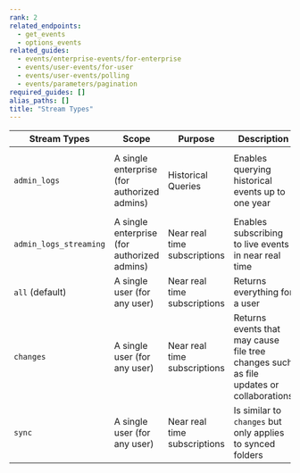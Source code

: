 ```yaml
---
rank: 2
related_endpoints:
  - get_events
  - options_events
related_guides:
  - events/enterprise-events/for-enterprise
  - events/user-events/for-user
  - events/user-events/polling
  - events/parameters/pagination
required_guides: []
alias_paths: []
title: "Stream Types"
---
```

| Stream Types       | Scope       | Purpose           | Description                           | Retention           | Access Pattern
| ------------------ | ------------ | -----------------|--------------------------------------|---------------------|------------------
| `admin_logs` | A single enterprise (for authorized admins) | Historical Queries | Enables querying historical events up to one year | 365 Days | Filter by time frame, then paginate through the response by `stream_position` |
| `admin_logs_streaming` | A single enterprise (for authorized admins) | Near real time subscriptions | Enables subscribing to live events in near real time | 14 Days | Poll using the `stream_position` |
| `all` (default) | A single user (for any user) | Near real time subscriptions | Returns everything for a user | 21 Days | Poll or long-poll using the `stream_position` |
| `changes` | A single user (for any user) | Near real time subscriptions | Returns events that may cause file tree changes such as file updates or collaborations | 21 Days | Poll or long-poll using the `stream_position` |
| `sync` | A single user (for any user) | Near real time subscriptions | Is similar to `changes` but only applies to synced folders | 31 Days | Poll or long-poll using the `stream_position` |
